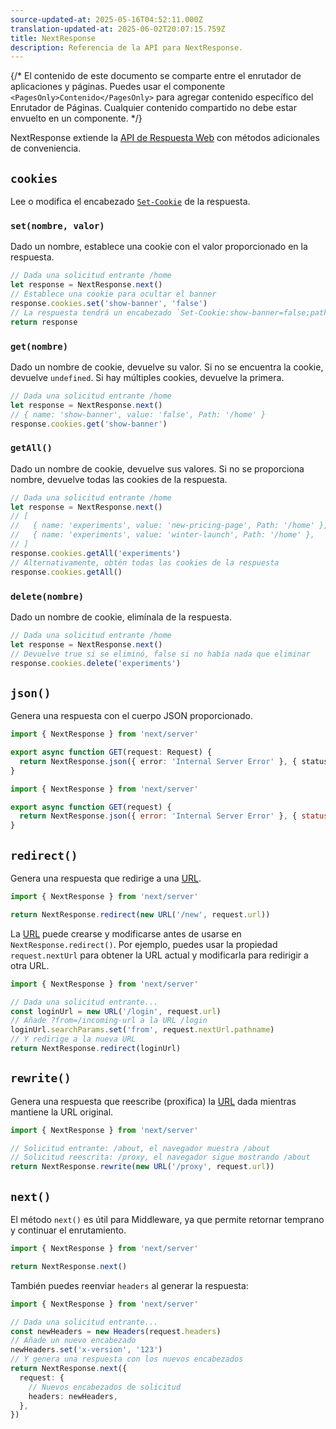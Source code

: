 ```yaml
---
source-updated-at: 2025-05-16T04:52:11.000Z
translation-updated-at: 2025-06-02T20:07:15.759Z
title: NextResponse
description: Referencia de la API para NextResponse.
---
```


{/* El contenido de este documento se comparte entre el enrutador de aplicaciones y páginas. Puedes usar el componente `<PagesOnly>Contenido</PagesOnly>` para agregar contenido específico del Enrutador de Páginas. Cualquier contenido compartido no debe estar envuelto en un componente. */}

NextResponse extiende la [API de Respuesta Web](https://developer.mozilla.org/docs/Web/API/Response) con métodos adicionales de conveniencia.

## `cookies`

Lee o modifica el encabezado [`Set-Cookie`](https://developer.mozilla.org/docs/Web/HTTP/Headers/Set-Cookie) de la respuesta.

### `set(nombre, valor)`

Dado un nombre, establece una cookie con el valor proporcionado en la respuesta.

```ts
// Dada una solicitud entrante /home
let response = NextResponse.next()
// Establece una cookie para ocultar el banner
response.cookies.set('show-banner', 'false')
// La respuesta tendrá un encabezado `Set-Cookie:show-banner=false;path=/home`
return response
```

### `get(nombre)`

Dado un nombre de cookie, devuelve su valor. Si no se encuentra la cookie, devuelve `undefined`. Si hay múltiples cookies, devuelve la primera.

```ts
// Dada una solicitud entrante /home
let response = NextResponse.next()
// { name: 'show-banner', value: 'false', Path: '/home' }
response.cookies.get('show-banner')
```

### `getAll()`

Dado un nombre de cookie, devuelve sus valores. Si no se proporciona nombre, devuelve todas las cookies de la respuesta.

```ts
// Dada una solicitud entrante /home
let response = NextResponse.next()
// [
//   { name: 'experiments', value: 'new-pricing-page', Path: '/home' },
//   { name: 'experiments', value: 'winter-launch', Path: '/home' },
// ]
response.cookies.getAll('experiments')
// Alternativamente, obtén todas las cookies de la respuesta
response.cookies.getAll()
```

### `delete(nombre)`

Dado un nombre de cookie, elimínala de la respuesta.

```ts
// Dada una solicitud entrante /home
let response = NextResponse.next()
// Devuelve true si se eliminó, false si no había nada que eliminar
response.cookies.delete('experiments')
```

## `json()`

Genera una respuesta con el cuerpo JSON proporcionado.

```ts filename="app/api/route.ts" switcher
import { NextResponse } from 'next/server'

export async function GET(request: Request) {
  return NextResponse.json({ error: 'Internal Server Error' }, { status: 500 })
}
```

```js filename="app/api/route.js" switcher
import { NextResponse } from 'next/server'

export async function GET(request) {
  return NextResponse.json({ error: 'Internal Server Error' }, { status: 500 })
}
```

## `redirect()`

Genera una respuesta que redirige a una [URL](https://developer.mozilla.org/docs/Web/API/URL).

```ts
import { NextResponse } from 'next/server'

return NextResponse.redirect(new URL('/new', request.url))
```

La [URL](https://developer.mozilla.org/docs/Web/API/URL) puede crearse y modificarse antes de usarse en `NextResponse.redirect()`. Por ejemplo, puedes usar la propiedad `request.nextUrl` para obtener la URL actual y modificarla para redirigir a otra URL.

```ts
import { NextResponse } from 'next/server'

// Dada una solicitud entrante...
const loginUrl = new URL('/login', request.url)
// Añade ?from=/incoming-url a la URL /login
loginUrl.searchParams.set('from', request.nextUrl.pathname)
// Y redirige a la nueva URL
return NextResponse.redirect(loginUrl)
```

## `rewrite()`

Genera una respuesta que reescribe (proxifica) la [URL](https://developer.mozilla.org/docs/Web/API/URL) dada mientras mantiene la URL original.

```ts
import { NextResponse } from 'next/server'

// Solicitud entrante: /about, el navegador muestra /about
// Solicitud reescrita: /proxy, el navegador sigue mostrando /about
return NextResponse.rewrite(new URL('/proxy', request.url))
```

## `next()`

El método `next()` es útil para Middleware, ya que permite retornar temprano y continuar el enrutamiento.

```ts
import { NextResponse } from 'next/server'

return NextResponse.next()
```

También puedes reenviar `headers` al generar la respuesta:

```ts
import { NextResponse } from 'next/server'

// Dada una solicitud entrante...
const newHeaders = new Headers(request.headers)
// Añade un nuevo encabezado
newHeaders.set('x-version', '123')
// Y genera una respuesta con los nuevos encabezados
return NextResponse.next({
  request: {
    // Nuevos encabezados de solicitud
    headers: newHeaders,
  },
})
```